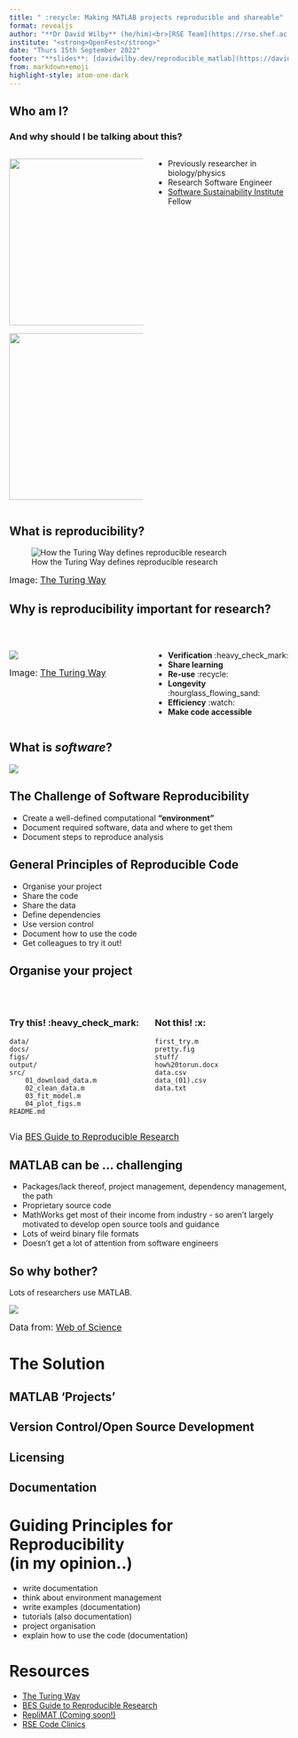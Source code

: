 ```yaml
---
title: " :recycle: Making MATLAB projects reproducible and shareable"
format: revealjs
author: "**Dr David Wilby** (he/him)<br>[RSE Team](https://rse.shef.ac.uk/), The University of Sheffield<br>[rse.shef.ac.uk](https://rse.shef.ac.uk) | [davidwilby.dev](https://davidwilby.dev)"
institute: "<strong>OpenFest</strong>"
date: "Thurs 15th September 2022"
footer: "**slides**: [davidwilby.dev/reproducible_matlab](https://davidwilby.dev/reproducible_matlab) - **improve this talk!** [github.com/davidwilby/reproducible_matlab](https://github.com/davidwilby/reproducible_matlab)"
from: markdown+emoji
highlight-style: atom-one-dark
---
```


## Who am I?
### And why should I be talking about this?

::: columns

::: {.column width="50%"}
::: {layout-nrow=2}
<img src="assets/images/RSE_logo_blackborder.png" width=300 align="center" />

<img src="assets/images/SSIFullColour.png" width=300 align="center" />
:::
:::

::: {.column width="50%"}
* Previously researcher in biology/physics
* Research Software Engineer
* [Software Sustainability Institute](https://software.ac.uk/) Fellow
:::
:::

## What is reproducibility?

![How the Turing Way defines reproducible
research](assets/images/turing-way-definitions.jpg){fig-align="center"}

<font size="3">Image: [The Turing
Way](https://the-turing-way.netlify.app/reproducible-research/overview/overview-definitions.html)</font>


## Why is reproducibility important for research?

<br>

::: columns
::: {.column width="50%"}

![](assets/images/turing-reasons-reproducibility.png){fig-align="center"}

<font size="3">Image: [The Turing
Way](https://the-turing-way.netlify.app/reproducible-research/overview/overview-benefit.html)</font>

:::

::: {.column width="50%"}

* **Verification** :heavy_check_mark:
* **Share learning**
* **Re-use** :recycle:
* **Longevity** :hourglass_flowing_sand:
* **Efficiency** :watch:
* **Make code accessible**

:::
:::




## What is *software*?

![](assets/images/software-code-twitter-poll.png){fig-align="center"}

## The Challenge of Software Reproducibility

* Create a well-defined computational **"environment"**
* Document required software, data and where to get them
* Document steps to reproduce analysis

## General Principles of Reproducible Code

* Organise your project
* Share the code
* Share the data
* Define dependencies
* Use version control
* Document how to use the code
* Get colleagues to try it out!

## Organise your project
<br>

::: columns

::: {.column width="50%"}

### Try this! :heavy_check_mark:

```
data/
docs/
figs/
output/
src/
    01_download_data.m
    02_clean_data.m
    03_fit_model.m
    04_plot_figs.m
README.md
```
:::

::: {.column width="50%"}

### Not this! :x:
```
first_try.m
pretty.fig
stuff/
how%20torun.docx
data.csv
data_(01).csv
data.txt
```

:::

:::

<font size="3">Via [BES Guide to Reproducible Research](https://www.britishecologicalsociety.org/wp-content/uploads/2019/06/BES-Guide-Reproducible-Code-2019.pdf)</font>

## MATLAB can be ... challenging

* Packages/lack thereof, project management, dependency management, the path
* Proprietary source code
* MathWorks get most of their income from industry - so aren't largely motivated to develop open source tools and guidance
* Lots of weird binary file formats
* Doesn't get a lot of attention from software engineers

## So why bother?

Lots of researchers use MATLAB.

![](assets/images/matlab_publications.png){fig-align="center"}

<div align="center"><font size="3">Data from: [Web of Science](https://webofscience.com)</font></div>

# The Solution

## MATLAB 'Projects'

## Version Control/Open Source Development

## Licensing

## Documentation

# Guiding Principles for Reproducibility<br>(in my opinion..)

* write documentation
* think about environment management
* write examples (documentation)
* tutorials (also documentation)
* project organisation
* explain how to use the code (documentation)

# Resources
* [The Turing Way](https://the-turing-way.netlify.app)
* [BES Guide to Reproducible Research](https://www.britishecologicalsociety.org/wp-content/uploads/2019/06/BES-Guide-Reproducible-Code-2019.pdf)
* [RepliMAT (Coming soon!)](https://davidwilby.dev/repliMAT)
* [RSE Code Clinics](https://rse.shef.ac.uk/support/code-clinic/)
